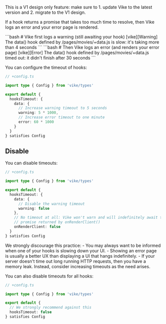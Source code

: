 
<Warning>This is a V1 design only feature: make sure to 1. update Vike to the latest version and 2. <Link href="/migration/v1-design">migrate to the V1 design</Link>.</Warning>

If a <Link href="/hooks">hook</Link> returns a promise that takes too much time to resolve, then Vike logs an error and your <Link href="/error-page">error page</Link> is rendered.

<CodeBlockTransformer lineBreak="white-space">
```bash
# Vike first logs a warning (still awaiting your hook)
[vike][Warning] The data() hook defined by /pages/movies/+data.js is slow: it's taking more than 4 seconds
```
</CodeBlockTransformer>

<CodeBlockTransformer lineBreak="white-space">
```bash
# Then Vike logs an error (and renders your error page)
[vike][Error] The data() hook defined by /pages/movies/+data.js timed out: it didn't finish after 30 seconds
```
</CodeBlockTransformer>

You can configure the timeout of hooks:

```ts
// +config.ts

import type { Config } from 'vike/types'

export default {
  hooksTimeout: {
    data: {
      // Increase warning timeout to 5 seconds
      warning: 5 * 1000,
      // Increase error timeout to one minute
      error: 60 * 1000
    }
  }
} satisfies Config
```

## Disable

You can disable timeouts:

```ts
// +config.ts

import type { Config } from 'vike/types'

export default {
  hooksTimeout: {
    data: {
      // Disable the warning timeout
      warning: false
    },
    // No timeout at all: Vike won't warn and will indefinitely await the
    // promise returned by onRenderClient()
    onRenderClient: false
  }
} satisfies Config
```

<Warning>
  We strongly discourage this practice:
   - You may always want to be informed when one of your hooks is slowing down your UI.
   - Showing an error page is usually a better UX than displaying a UI that hangs indefinitely.
   - If your server doesn't time out long running HTTP requests, then you have a memory leak.
  Instead, consider increasing timeouts as the need arises.
</Warning>

You can also disable timeouts for all hooks:

```ts
// +config.ts

import type { Config } from 'vike/types'

export default {
  // We strongly recommend against this
  hooksTimeout: false
} satisfies Config
```
